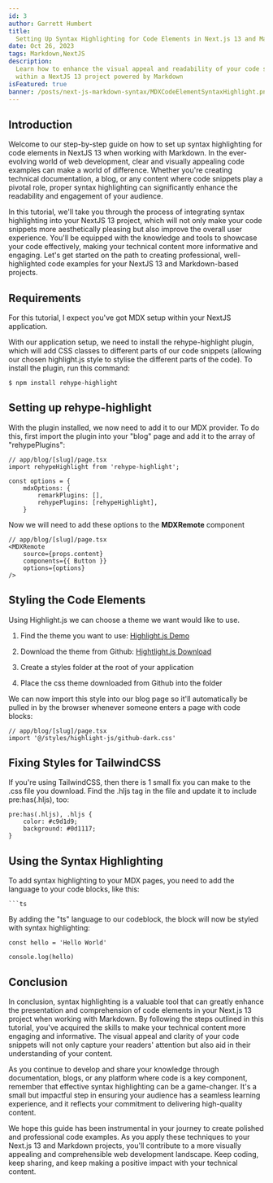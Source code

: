 ```yaml
---
id: 3
author: Garrett Humbert
title:
  Setting Up Syntax Highlighting for Code Elements in Next.js 13 and Markdown
date: Oct 26, 2023
tags: Markdown,NextJS
description:
  Learn how to enhance the visual appeal and readability of your code snippets
  within a NextJS 13 project powered by Markdown
isFeatured: true
banner: /posts/next-js-markdown-syntax/MDXCodeElementSyntaxHighlight.png
---
```


## Introduction

Welcome to our step-by-step guide on how to set up syntax highlighting for code
elements in NextJS 13 when working with Markdown. In the ever-evolving world of
web development, clear and visually appealing code examples can make a world of
difference. Whether you're creating technical documentation, a blog, or any
content where code snippets play a pivotal role, proper syntax highlighting can
significantly enhance the readability and engagement of your audience.

In this tutorial, we'll take you through the process of integrating syntax
highlighting into your NextJS 13 project, which will not only make your code
snippets more aesthetically pleasing but also improve the overall user
experience. You'll be equipped with the knowledge and tools to showcase your
code effectively, making your technical content more informative and engaging.
Let's get started on the path to creating professional, well-highlighted code
examples for your NextJS 13 and Markdown-based projects.

## Requirements

For this tutorial, I expect you've got MDX setup within your NextJS application.

With our application setup, we need to install the rehype-highlight plugin,
which will add CSS classes to different parts of our code snippets (allowing our
chosen highlight.js style to stylise the different parts of the code). To
install the plugin, run this command:

```tsx
$ npm install rehype-highlight
```

## Setting up rehype-highlight

With the plugin installed, we now need to add it to our MDX provider. To do
this, first import the plugin into your "blog" page and add it to the array of
"rehypePlugins":

```tsx
// app/blog/[slug]/page.tsx
import rehypeHighlight from 'rehype-highlight';

const options = {
    mdxOptions: {
        remarkPlugins: [],
        rehypePlugins: [rehypeHighlight],
    }
```

Now we will need to add these options to the **MDXRemote** component

```tsx
// app/blog/[slug]/page.tsx
<MDXRemote
	source={props.content}
	components={{ Button }}
	options={options}
/>
```

## Styling the Code Elements

Using Highlight.js we can choose a theme we want would like to use.

1. Find the theme you want to use:
   [Highlight.js Demo](https://highlightjs.org/demo)

2. Download the theme from Github:
   [Hightlight.js Download](https://github.com/highlightjs/highlight.js/tree/main/src/styles)
3. Create a styles folder at the root of your application
4. Place the css theme downloaded from Github into the folder

We can now import this style into our blog page so it'll automatically be pulled
in by the browser whenever someone enters a page with code blocks:

```tsx
// app/blog/[slug]/page.tsx
import '@/styles/highlight-js/github-dark.css'
```

## Fixing Styles for TailwindCSS

If you're using TailwindCSS, then there is 1 small fix you can make to the .css
file you download. Find the .hljs tag in the file and update it to include
pre:has(.hljs), too:

```tsx
pre:has(.hljs), .hljs {
    color: #c9d1d9;
    background: #0d1117;
}
```

## Using the Syntax Highlighting

To add syntax highlighting to your MDX pages, you need to add the language to
your code blocks, like this:

````tsx
```ts
````

By adding the "ts" language to our codeblock, the block will now be styled with
syntax highlighting:

```tsx
const hello = 'Hello World'

console.log(hello)
```

## Conclusion

In conclusion, syntax highlighting is a valuable tool that can greatly enhance
the presentation and comprehension of code elements in your Next.js 13 project
when working with Markdown. By following the steps outlined in this tutorial,
you've acquired the skills to make your technical content more engaging and
informative. The visual appeal and clarity of your code snippets will not only
capture your readers' attention but also aid in their understanding of your
content.

As you continue to develop and share your knowledge through documentation,
blogs, or any platform where code is a key component, remember that effective
syntax highlighting can be a game-changer. It's a small but impactful step in
ensuring your audience has a seamless learning experience, and it reflects your
commitment to delivering high-quality content.

We hope this guide has been instrumental in your journey to create polished and
professional code examples. As you apply these techniques to your Next.js 13 and
Markdown projects, you'll contribute to a more visually appealing and
comprehensible web development landscape. Keep coding, keep sharing, and keep
making a positive impact with your technical content.
